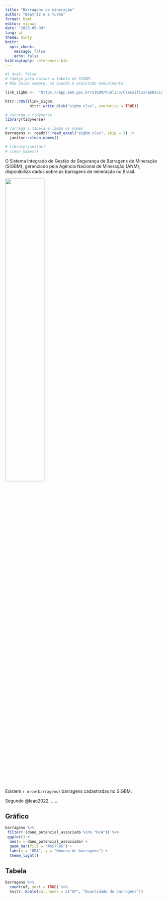 ```yaml
---
title: "Barragens de mineração"
author: "Beatriz e a turma"
format: html
editor: visual
date: "2023-05-09"
lang: pt
theme: minty
knitr: 
  opts_chunk: 
    message: false
    echo: false
bibliography: references.bib
---
```


```r
#| eval: false
# Código para baixar a tabela do SIGBM.
# Não baixa sempre, só quando é executado manualmente.

link_sigbm <-  "https://app.anm.gov.br/SIGBM/Publico/ClassificacaoNacionalDaBarragem/ExportarExcel"

httr::POST(link_sigbm,
           httr::write_disk("sigbm.xlsx", overwrite = TRUE))
```

```r
# carrega o tidyverse
library(tidyverse)

# carrega a tabela e limpa os nomes
barragens <- readxl::read_excel("sigbm.xlsx", skip = 3) |> 
  janitor::clean_names()

# library(janitor)
# clean_names()
```

O Sistema Integrado de Gestão de Segurança de Barragens de Mineração (SIGBM), gerenciado pela Agência Nacional de Mineração (ANM), disponibiliza dados sobre as barragens de mineração no Brasil.

![](https://basedosdados.org/uploads/group/2019-11-27-220428.218073anm.png){fig-align="center" width="50%"}

Existem `r nrow(barragens)` barragens cadastradas no SIGBM.

Segundo @leao2022, ......

## Gráfico

```r
barragens %>%
 filter(!(dano_potencial_associado %in% "N/A")) %>%
 ggplot() +
  aes(x = dano_potencial_associado) +
  geom_bar(fill = "#657F95") +
  labs(x = "DPA", y = "Número de barragens") +
  theme_light()
```

## Tabela

```r
barragens %>% 
  count(uf, sort = TRUE) %>% 
  knitr::kable(col.names = c("UF", "Quantidade de barragens"))
```

